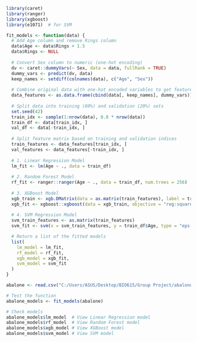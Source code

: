 ```{r}
library(caret)
library(ranger)
library(xgboost)
library(e1071)  # for SVM

fit_models <- function(data) {
  # Add Age column and remove Rings column
  data$Age <- data$Rings + 1.5
  data$Rings <- NULL
  
  # Convert Sex column to numeric (one-hot encoding)
  dv <- caret::dummyVars(~ Sex, data = data, fullRank = TRUE)
  dummy_vars <- predict(dv, data)
  keep_names <- setdiff(colnames(data), c("Age", "Sex"))
  
  # Combine original data with one-hot encoded variables to get feature matrix
  data_features <- as.data.frame(cbind(data[, keep_names], dummy_vars))
  
  # Split data into training (80%) and validation (20%) sets
  set.seed(42)
  train_idx <- sample(1:nrow(data), 0.8 * nrow(data))
  train_df <- data[train_idx, ]
  val_df <- data[-train_idx, ]
  
  # Split feature matrix based on training and validation indices
  train_features <- data_features[train_idx, ]
  val_features <- data_features[-train_idx, ]
  
  # 1. Linear Regression Model
  lm_fit <- lm(Age ~ ., data = train_df)
  
  # 2. Random Forest Model
  rf_fit <- ranger::ranger(Age ~ ., data = train_df, num.trees = 256)
  
  # 3. XGBoost Model
  xgb_train <- xgb.DMatrix(data = as.matrix(train_features), label = train_df$Age)
  xgb_fit <- xgboost::xgboost(data = xgb_train, objective = "reg:squarederror", nrounds = 500, verbose = 0)
  
  # 4. SVM Regression Model
  svm_train_features <- as.matrix(train_features)
  svm_fit <- svm(x = svm_train_features, y = train_df$Age, type = "eps-regression", kernel = "radial", cost = 1)

  # Return a list of the fitted models
  list(
    lm_model = lm_fit,
    rf_model = rf_fit,
    xgb_model = xgb_fit,
    svm_model = svm_fit
  )
}

```

```{r}
abalone <- read.csv("C:/Users/ASUS/Desktop/BIO615/Group Project/abalone.csv", header = TRUE)

# Test the function
abalone_models <- fit_models(abalone)

# Check models
abalone_models$lm_model  # View Linear Regression model
abalone_models$rf_model  # View Random Forest model
abalone_models$xgb_model # View XGBoost model
abalone_models$svm_model # View SVM model
```